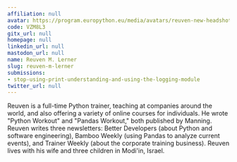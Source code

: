 ```yaml
---
affiliation: null
avatar: https://program.europython.eu/media/avatars/reuven-new-headshot_srjlhGN.jpg
code: VZM8L3
gitx_url: null
homepage: null
linkedin_url: null
mastodon_url: null
name: Reuven M. Lerner
slug: reuven-m-lerner
submissions:
- stop-using-print-understanding-and-using-the-logging-module
twitter_url: null
---
```


Reuven is a full-time Python trainer, teaching at companies around the world, and also offering a variety of online courses for individuals. He wrote "Python Workout" and "Pandas Workout," both published by Manning. Reuven writes three newsletters: Better Developers (about Python and software engineering), Bamboo Weekly (using Pandas to analyze current events), and Trainer Weekly (about the corporate training business). Reuven lives with his wife and three children in Modi'in, Israel.
